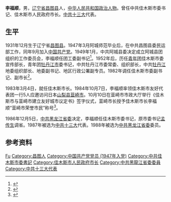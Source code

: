 {{同名人物|李福顺|李福顺}}
'''李福顺'''{{BD|1931年|12月|catIdx=Li}}，男，[[辽宁省|辽宁省]][[昌图县|昌图县]]人，[[中华人民共和国|中华人民共和国]][[政治人物|政治人物]]。曾任中共佳木斯市委书记、佳木斯市人民政府市长。[[中共十三大|中共十三大]]代表。
==生平==
1931年12月生于辽宁省[[昌图县|昌图县]]。1947年3月阿城师范毕业后，在中共昌图县委民运部工作，同年9月加入[[中国共产党|中国共产党]]。1949年1月，中共阿城县委决定成立阿城县团组织的工作委员会，李福顺任团工委副书记<ref>{{cite book |editor=共青团黑龙江省委 |title=中国共产主义青年团黑龙江省组织史: 1923-2006 |date=2007 |publisher=[[黑龙江人民出版社|黑龙江人民出版社]] |isbn=7207073240}}</ref>。1952年后，历任[[中国新民主主义青年团|青年团]]佳木斯市委宣传部长，青年团[[牡丹江市|牡丹江市]]委书记，中共牡丹江市委常委、组织部长，中共[[牡丹江地区|牡丹江]]地委组织部长、地委副书记、地区行政公署副专员。1982年调任佳木斯市委副书记、副市长<ref>{{cite book |editor=中国城市经济社会年鉴理事会 |editor2=中国城市经济社会发展硏究会 |editor3=中国行政管理学会 |title=中国城市经济社会年鉴 |date=1987 |publisher=中国城市经济社会出版社 |page=552}}</ref>。

1983年3月4日，就任佳木斯市长。1984年10月7日，李福顺率领佳木斯市友好代表团一行5人应邀访问日本[[山梨县|山梨县]][[韮崎市|韮崎市]]。10月10日在韮崎市市政大厅举行《佳木斯市与韮崎市建立友好城市议定书》签字仪式，韮崎市长授予佳木斯市长李福顺“韮崎市荣誉市民”称号<ref>{{cite web |title=自治体間交流 |url=http://www.clair.or.jp/j/exchange/shimai/data/detail/784 |publisher=一般財団法人自治体国際化協会 |accessdate=2021-01-12 |language=ja |archive-date=2021-01-14 |archive-url=https://web.archive.org/web/20210114130624/http://www.clair.or.jp/j/exchange/shimai/data/detail/784 |dead-url=no }}</ref>。

1986年12月5日，[[中共黑龙江省委|中共黑龙江省委]]决定，李福顺任佳木斯市委书记，原市委书记[[孟传生|孟传生]]调省。1987年被选为[[中共十三大|中共十三大]]代表。1988年被选为[[中共黑龙江省委|中共黑龙江省委]]委员。
==参考资料==
{{reflist}}
{{start box}}
{{s-ppo|cpc}}
{{s-before|[[孟传生|孟传生]]}}
{{s-title|[[中国共产党佳木斯市委员会|中国共产党佳木斯市委员会]]书记|1986年12月－1990年1月}}
{{s-after|[[李清林|李清林]]}}
{{s-gov|prc}}
{{s-before|[[刘华_(1924年)|刘华]]}}
{{s-title|[[佳木斯市人民政府|佳木斯市人民政府]]市长|1983年3月－1987年1月}}
{{s-after|[[张庆久|张庆久]]}}
{{end box}}
{{佳木斯市市长}}
{{Authority control}}
{{DEFAULTSORT:Li}}
[[Category:李姓|Fu]]
[[Category:昌图人|Category:昌图人]]
[[Category:中国共产党党员_(1947年入党)|Category:中国共产党党员 (1947年入党)]]
[[Category:中共佳木斯市委書記|Category:中共佳木斯市委書記]]
[[Category:佳木斯市人民政府市长|Category:佳木斯市人民政府市长]]
[[Category:中共黑龍江省委委員|Category:中共黑龍江省委委員]]
[[Category:中共十三大代表|Category:中共十三大代表]]